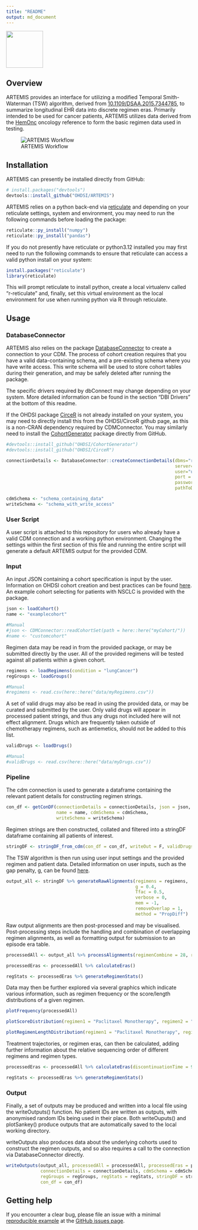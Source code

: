 ```yaml
---
title: "README"
output: md_document
---
```


<p float="left">

<img src="./img/artemis.png" style="vertical-align: center;" width="100"/>

</p>

<!-- README.md is generated from README.Rmd. Please edit that file -->

## Overview

ARTEMIS provides an interface for utilizing a modified Temporal Smith-Waterman (TSW) algorithm, derived from [10.1109/DSAA.2015.7344785](https://www.researchgate.net/publication/292331949_Temporal_Needleman-Wunsch), to summarize longitudinal EHR data into discrete regimen eras. Primarily intended to be used for cancer patients, ARTEMIS utilizes data derived from the [HemOnc](https://hemonc.org/wiki/Main_Page) oncology reference to form the basic regimen data used in testing.

![ARTEMIS Workflow](/img/Workflow_Detailed.png?)

## Installation

ARTEMIS can presently be installed directly from GitHub:

``` r
# install.packages("devtools")
devtools::install_github("OHDSI/ARTEMIS")
```

ARTEMIS relies on a python back-end via [reticulate](https://rstudio.github.io/reticulate/) and depending on your reticulate settings, system and environment, you may need to run the following commands before loading the package:

``` r
reticulate::py_install("numpy")
reticulate::py_install("pandas")
```

If you do not presently have reticulate or python3.12 installed you may first need to run the following commands to ensure that reticulate can access a valid python install on your system:

``` r
install.packages("reticulate")
library(reticulate)
```

This will prompt reticulate to install python, create a local virtualenv called "r-reticulate" and, finally, set this virtual environment as the local environment for use when running python via R through reticulate.


## Usage

### DatabaseConnector

ARTEMIS also relies on the package [DatabaseConnector](https://github.com/OHDSI/DatabaseConnector) to create a connection to your CDM. The process of cohort creation requires that you have a valid data-containing schema, and a pre-existing schema where you have write access. This write schema will be used to store cohort tables during their generation, and may be safely deleted after running the package.

The specific drivers required by dbConnect may change depending on your system. More detailed information can be found in the section "DBI Drivers" at the bottom of this readme.

If the OHDSI package [CirceR](https://github.com/OHDSI/CirceR) is not already installed on your system, you may need to directly install this from the OHDSI/CirceR github page, as this is a non-CRAN dependency required by CDMConnector. You may similarly need to install the [CohortGenerator](https://github.com/OHDSI/CohortGenerator) package directly from GitHub.

```r
#devtools::install_github("OHDSI/CohortGenerator")
#devtools::install_github("OHDSI/CirceR")

connectionDetails <- DatabaseConnector::createConnectionDetails(dbms="redshift",
                                                                server="myServer/serverName",
                                                                user="user",
                                                                port = "1337",
                                                                password="passowrd",
                                                                pathToDriver = "path/to/JDBC_drivers/")

cdmSchema <- "schema_containing_data"
writeSchema <- "schema_with_write_access"

```

### User Script

A user script is attached to this repository for users who already have a valid CDM connection and a working python environment. Changing the settings within the first section of this file and running the entire script will generate a default ARTEMIS output for the provided CDM.

### Input

An input JSON containing a cohort specification is input by the user. Information on OHDSI cohort creation and best practices can be found [here](https://ohdsi.github.io/TheBookOfOhdsi/Cohorts.html). An example cohort selecting for patients with NSCLC is provided with the package.

```r

json <- loadCohort()
name <- "examplecohort"

#Manual
#json <- CDMConnector::readCohortSet(path = here::here("myCohort/"))
#name <- "customcohort"

```

Regimen data may be read in from the provided package, or may be submitted directly by the user. All of the provided regimens will be tested against all patients within a given cohort.

```r

regimens <- loadRegimens(condition = "lungCancer")
regGroups <- loadGroups()

#Manual
#regimens <- read.csv(here::here("data/myRegimens.csv"))

```

A set of valid drugs may also be read in using the provided data, or may be curated and submitted by the user. Only valid drugs will appear in processed patient strings, and thus any drugs not included here will not effect alignment. Drugs which are frequently taken outside of chemotherapy regimens, such as antiemetics, should not be added to this list.

```r

validDrugs <- loadDrugs()

#Manual
#validDrugs <- read.csv(here::here("data/myDrugs.csv"))

```

### Pipeline

The cdm connection is used to generate a dataframe containing the relevant patient details for constructing regimen strings.

```r

con_df <- getConDF(connectionDetails = connectionDetails, json = json, 
                   name = name, cdmSchema = cdmSchema, 
                   writeSchema = writeSchema)

```

Regimen strings are then constructed, collated and filtered into a stringDF dataframe containing all patients of interest.

```r

stringDF <- stringDF_from_cdm(con_df = con_df, writeOut = F, validDrugs = validdrugs)

```

The TSW algorithm is then run using user input settings and the provided regimen and patient data. Detailed information on user inputs, such as the gap penalty, g, can be found [here](www.github.com/OHDIS/ARTEMIS).

```r

output_all <- stringDF %>% generateRawAlignments(regimens = regimens,
                                                 g = 0.4,
                                                 Tfac = 0.5,
                                                 verbose = 0,
                                                 mem = -1,
                                                 removeOverlap = 1,
                                                 method = "PropDiff")

```

Raw output alignments are then post-processed and may be visualised. Post-processing steps include the handling and combination of overlapping regimen alignments, as well as formatting output for submission to an episode era table.

```r

processedAll <- output_all %>% processAlignments(regimenCombine = 28, regimens = regimens)

processedEras <- processedAll %>% calculateEras()

regStats <- processedEras %>% generateRegimenStats()

```

Data may then be further explored via several graphics which indicate various information, such as regimen frequency or the score/length distributions of a given regimen.

```r

plotFrequency(processedAll)

plotScoreDistribution(regimen1 = "Paclitaxel Monotherapy", regimen2 = "Pembrolizumab Monotherapy", processedAll = processedAll)

plotRegimenLengthDistribution(regimen1 = "Paclitaxel Monotherapy", regimen2 = "Pembrolizumab Monotherapy", processedAll = processedAll)

```

Treatment trajectories, or regimen eras, can then be calculated, adding further information about the relative sequencing order of different regimens and regimen types.

```r

processedEras <- processedAll %>% calculateEras(discontinuationTime = 90)

regStats <- processedEras %>% generateRegimenStats()

```

### Output

Finally, a set of outputs may be produced and written into a local file using the writeOutputs() function. No patient IDs are written as outputs, with anonymised random IDs being used in their place. Both writeOuputs() and plotSankey() produce outputs that are automatically saved to the local working directory.

writeOutputs also produces data about the underlying cohorts used to construct the regimen outputs, and so also requires a call to the connection via DatabaseConnector directly.

```r

writeOutputs(output_all, processedAll = processedAll, processedEras = processedEras,
             connectionDetails = connectionDetails, cdmSchema = cdmSchema,
             regGroups = regGroups, regStats = regStats, stringDF = stringDF, 
             con_df = con_df)

```

## Getting help

If you encounter a clear bug, please file an issue with a minimal [reproducible example](https://reprex.tidyverse.org/) at the [GitHub issues page](https://github.com/OHDSI/ARTEMIS/issues).
